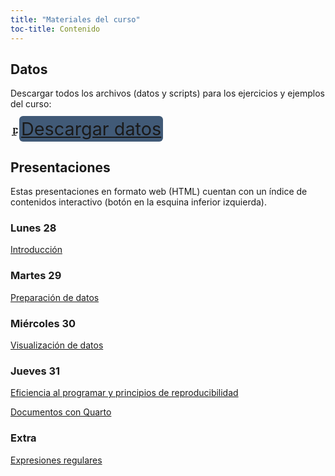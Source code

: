 ```yaml
---
title: "Materiales del curso"
toc-title: Contenido
---
```


## Datos 

Descargar todos los archivos (datos y scripts) para los ejercicios y ejemplos del curso:

🗜️[️[Descargar datos](ejemplos/datoscurso.zip)]{style="font-size: 1.8rem; background-color: #415a77; 	padding: 3px;	border-radius: 6px; text-align: center;"}

## Presentaciones

Estas presentaciones en formato web (HTML) cuentan con un índice de contenidos interactivo (botón en la esquina inferior izquierda).

### Lunes 28
[Introducción](presentaciones/introduccion.qmd)

### Martes 29
[Preparación de datos](presentaciones/preparacion.qmd)

### Miércoles 30
[Visualización de datos](presentaciones/visualizacion.qmd)

### Jueves 31
[Eficiencia al programar y principios de reproducibilidad](presentaciones/programacion.qmd)

[Documentos con Quarto](presentaciones/quarto.qmd)

### Extra
[Expresiones regulares](presentaciones/expresiones-regulares.qmd)

